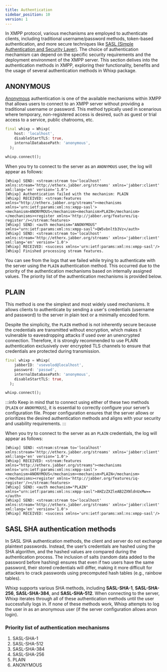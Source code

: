 ```yaml
---
title: Authentication
sidebar_position: 10
version: 1
---
```


In XMPP protocol, various mechanisms are employed to authenticate clients, including traditional username/password methods, token-based authentication, and more secure techniques like [SASL (Simple Authentication and Security Layer)](https://en.wikipedia.org/wiki/Simple_Authentication_and_Security_Layer). The choice of authentication mechamism can depend on the specific security requirements and the deployment environment of the XMPP server. This section delives into the authentication methods in XMPP, exploring their functionality, benefits and the usage of several authentication methods in Whixp package.

## ANONYMOUS

[Anonymous](https://xmpp.org/extensions/xep-0175.html) authentication is one of the available mechanisms within XMPP that allows users to connect to an XMPP server without providing a traditional username or password. This method typically used in scenarious where temporary, non-registered access is desired, such as guest or trial access to a service, public chatrooms, etc.

```dart
final whixp = Whixp(
    host: 'localhost',
    disableStartTLS: true,
    internalDatabasePath: 'anonymous',
  );
  
whixp.connect();
```

When you try to connect to the server as an `ANONYMOUS` user, the log will appear as follows:

```console
[Whixp] SEND: <stream:stream to='localhost' xmlns:stream='http://etherx.jabber.org/streams' xmlns='jabber:client' xml:lang='en' version='1.0'>
[Whixp] Authentication failed with the mechanism: PLAIN
[Whixp] RECEIVED: <stream:features xmlns="http://etherx.jabber.org/streams"><mechanisms xmlns='urn:ietf:params:xml:ns:xmpp-sasl'><mechanism>ANONYMOUS</mechanism><mechanism>PLAIN</mechanism></mechanisms><register xmlns='http://jabber.org/features/iq-register'/></stream:features>
[Whixp] SEND: <auth mechanism="ANONYMOUS" xmlns="urn:ietf:params:xml:ns:xmpp-sasl">QW5vbnltb3Vz</auth>
[Whixp] SEND: <stream:stream to='localhost' xmlns:stream='http://etherx.jabber.org/streams' xmlns='jabber:client' xml:lang='en' version='1.0'>
[Whixp] RECEIVED: <success xmlns='urn:ietf:params:xml:ns:xmpp-sasl'/>
[Whixp] Finished processing stream features.
```

You can see from the logs that we failed while trying to authenticate with the server using the `PLAIN` authentication method. This occurred due to the priority of the authentication mechanisms based on internally assigned values. The priority list of the authentication mechanisms is provided below.

## PLAIN

This method is one the simplest and most widely used mechanisms. It allows clients to authenticate by sending a user's credentials (username and password) to the server in plain text or a minimally encoded form.

Despite the simplicity, the `PLAIN` method is not inherently secure because the credentials are transmitted without encryption, which makes it vulnerable to eavesdropping attacks if used over an unencrypted connection. Therefore, it is strongly recommended to use PLAIN authentication exclusively over encrypted TLS channels to ensure that credentials are protected during transmission.

```dart
final whixp = Whixp(
    jabberID: 'vsevolod@localhost',
    password: 'passwd',
    internalDatabasePath: 'anonymous',
    disableStartTLS: true,
  );

whixp.connect();
```

:::info
Keep in mind that to connect using either of these two methods (`PLAIN` or `ANONYMOUS`), it is essential to correctly configure your server’s configuration file. Proper configuration ensures that the server allows or prioritizes the desired authentication methods and aligns with your security and usability requirements.
:::

When you try to connect to the server as an `PLAIN` credentials, the log will appear as follows:

```console
[Whixp] SEND: <stream:stream to='localhost' xmlns:stream='http://etherx.jabber.org/streams' xmlns='jabber:client' xml:lang='en' version='1.0'>
[Whixp] RECEIVED: <stream:features xmlns="http://etherx.jabber.org/streams"><mechanisms xmlns='urn:ietf:params:xml:ns:xmpp-sasl'><mechanism>ANONYMOUS</mechanism><mechanism>PLAIN</mechanism></mechanisms><register xmlns='http://jabber.org/features/iq-register'/></stream:features>
[Whixp] SEND: <auth mechanism="PLAIN" xmlns="urn:ietf:params:xml:ns:xmpp-sasl">AHZzZXZleAB2ZXNldnUxMw==</auth>
[Whixp] SEND: <stream:stream to='localhost' xmlns:stream='http://etherx.jabber.org/streams' xmlns='jabber:client' xml:lang='en' version='1.0'>
[Whixp] RECEIVED: <success xmlns='urn:ietf:params:xml:ns:xmpp-sasl'/>
```

## SASL SHA authentication methods

In SASL SHA authentication methods, the client and server do not exchange plaintext passwords. Instead, the user’s credentials are hashed using the SHA algorithm, and the hashed values are compared during the authentication process. The inclusion of salts (random data added to the password before hashing) ensures that even if two users have the same password, their stored credentials will differ, making it more difficult for attackers to crack passwords using precomputed hash tables (e.g., rainbow tables).

Whixp supports various SHA methods, including **SASL-SHA-1**, **SASL-SHA-256**, **SASL-SHA-384**, and **SASL-SHA-512**. When connecting to the server, Whixp iterates through all of these authentication methods until the user successfully logs in. If none of these methods work, Whixp attempts to log the user in as an anonymous user (if the server configuration allows anon login).

### Priority list of authentication mechanisms

1. SASL-SHA-1
2. SASL-SHA-512
3. SASL-SHA-384
4. SASL-SHA-256
5. PLAIN
6. ANONYMOUS
